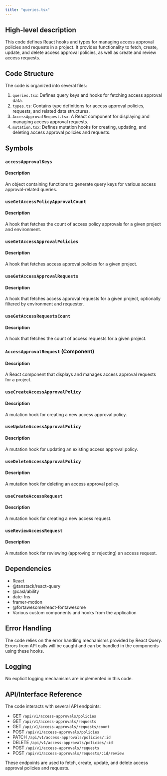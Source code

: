 ```yaml
---
title: "queries.tsx"
---
```


## High-level description
This code defines React hooks and types for managing access approval policies and requests in a project. It provides functionality to fetch, create, update, and delete access approval policies, as well as create and review access requests.

## Code Structure
The code is organized into several files:
1. `queries.tsx`: Defines query keys and hooks for fetching access approval data.
2. `types.ts`: Contains type definitions for access approval policies, requests, and related data structures.
3. `AccessApprovalRequest.tsx`: A React component for displaying and managing access approval requests.
4. `mutation.tsx`: Defines mutation hooks for creating, updating, and deleting access approval policies and requests.

## Symbols

### `accessApprovalKeys`
#### Description
An object containing functions to generate query keys for various access approval-related queries.

### `useGetAccessPolicyApprovalCount`
#### Description
A hook that fetches the count of access policy approvals for a given project and environment.

### `useGetAccessApprovalPolicies`
#### Description
A hook that fetches access approval policies for a given project.

### `useGetAccessApprovalRequests`
#### Description
A hook that fetches access approval requests for a given project, optionally filtered by environment and requester.

### `useGetAccessRequestsCount`
#### Description
A hook that fetches the count of access requests for a given project.

### `AccessApprovalRequest` (Component)
#### Description
A React component that displays and manages access approval requests for a project.

### `useCreateAccessApprovalPolicy`
#### Description
A mutation hook for creating a new access approval policy.

### `useUpdateAccessApprovalPolicy`
#### Description
A mutation hook for updating an existing access approval policy.

### `useDeleteAccessApprovalPolicy`
#### Description
A mutation hook for deleting an access approval policy.

### `useCreateAccessRequest`
#### Description
A mutation hook for creating a new access request.

### `useReviewAccessRequest`
#### Description
A mutation hook for reviewing (approving or rejecting) an access request.

## Dependencies
- React
- @tanstack/react-query
- @casl/ability
- date-fns
- framer-motion
- @fortawesome/react-fontawesome
- Various custom components and hooks from the application

## Error Handling
The code relies on the error handling mechanisms provided by React Query. Errors from API calls will be caught and can be handled in the components using these hooks.

## Logging
No explicit logging mechanisms are implemented in this code.

## API/Interface Reference
The code interacts with several API endpoints:
- GET `/api/v1/access-approvals/policies`
- GET `/api/v1/access-approvals/requests`
- GET `/api/v1/access-approvals/requests/count`
- POST `/api/v1/access-approvals/policies`
- PATCH `/api/v1/access-approvals/policies/:id`
- DELETE `/api/v1/access-approvals/policies/:id`
- POST `/api/v1/access-approvals/requests`
- POST `/api/v1/access-approvals/requests/:id/review`

These endpoints are used to fetch, create, update, and delete access approval policies and requests.